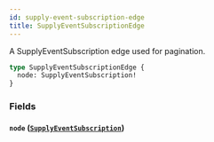 ```yaml
---
id: supply-event-subscription-edge
title: SupplyEventSubscriptionEdge
---
```



A SupplyEventSubscription edge used for pagination.


```graphql
type SupplyEventSubscriptionEdge {
  node: SupplyEventSubscription!
}
```


### Fields

#### `node` ([`SupplyEventSubscription`](/developers/supplier-apis/supply-api/graphql/reference/objects/supply-event-subscription))







